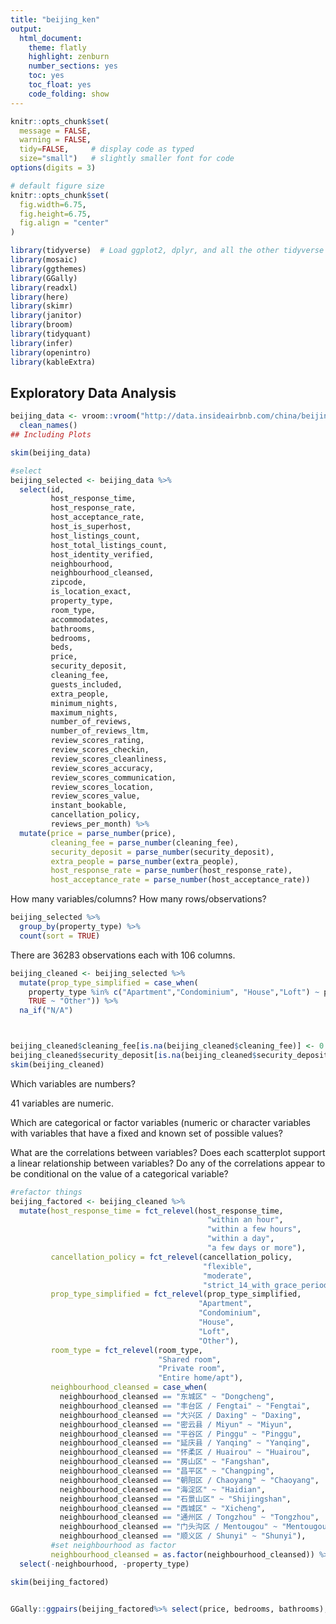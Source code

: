 ```yaml
---
title: "beijing_ken"
output:
  html_document:
    theme: flatly
    highlight: zenburn
    number_sections: yes
    toc: yes
    toc_float: yes
    code_folding: show
---
```



```r
knitr::opts_chunk$set(
  message = FALSE, 
  warning = FALSE, 
  tidy=FALSE,     # display code as typed
  size="small")   # slightly smaller font for code
options(digits = 3)

# default figure size
knitr::opts_chunk$set(
  fig.width=6.75, 
  fig.height=6.75,
  fig.align = "center"
)
```


```r
library(tidyverse)  # Load ggplot2, dplyr, and all the other tidyverse packages
library(mosaic)
library(ggthemes)
library(GGally)
library(readxl)
library(here)
library(skimr)
library(janitor)
library(broom)
library(tidyquant)
library(infer)
library(openintro)
library(kableExtra)
```

## Exploratory Data Analysis


```r
beijing_data <- vroom::vroom("http://data.insideairbnb.com/china/beijing/beijing/2020-06-19/data/listings.csv.gz")%>% 
  clean_names()
## Including Plots
```

```r
skim(beijing_data)

```

```r

#select
beijing_selected <- beijing_data %>% 
  select(id, 
         host_response_time,
         host_response_rate,
         host_acceptance_rate,
         host_is_superhost,
         host_listings_count,
         host_total_listings_count,
         host_identity_verified,
         neighbourhood,
         neighbourhood_cleansed,
         zipcode,
         is_location_exact,
         property_type,
         room_type,
         accommodates,
         bathrooms,
         bedrooms,
         beds,
         price,
         security_deposit,
         cleaning_fee,
         guests_included,
         extra_people,
         minimum_nights,
         maximum_nights,
         number_of_reviews,
         number_of_reviews_ltm,
         review_scores_rating,
         review_scores_checkin,
         review_scores_cleanliness,
         review_scores_accuracy,
         review_scores_communication,
         review_scores_location,
         review_scores_value,
         instant_bookable,
         cancellation_policy,
         reviews_per_month) %>%
  mutate(price = parse_number(price),
         cleaning_fee = parse_number(cleaning_fee),
         security_deposit = parse_number(security_deposit),
         extra_people = parse_number(extra_people),
         host_response_rate = parse_number(host_response_rate),
         host_acceptance_rate = parse_number(host_acceptance_rate))
```
How many variables/columns? How many rows/observations?
```r
beijing_selected %>%
  group_by(property_type) %>%
  count(sort = TRUE)
```

There are 36283 observations each with 106 columns.

```r
beijing_cleaned <- beijing_selected %>%
  mutate(prop_type_simplified = case_when(
    property_type %in% c("Apartment","Condominium", "House","Loft") ~ property_type, 
    TRUE ~ "Other")) %>%
  na_if("N/A")



beijing_cleaned$cleaning_fee[is.na(beijing_cleaned$cleaning_fee)] <- 0
beijing_cleaned$security_deposit[is.na(beijing_cleaned$security_deposit)] <- 0
skim(beijing_cleaned)
```
Which variables are numbers?

41 variables are numeric.

Which are categorical or factor variables (numeric or character variables with variables that have a fixed and known set of possible values?

What are the correlations between variables? Does each scatterplot support a linear relationship between variables? Do any of the correlations appear to be conditional on the value of a categorical variable?
```r
#refactor things
beijing_factored <- beijing_cleaned %>%
  mutate(host_response_time = fct_relevel(host_response_time,
                                            "within an hour", 
                                            "within a few hours",
                                            "within a day",
                                            "a few days or more"),
         cancellation_policy = fct_relevel(cancellation_policy,
                                           "flexible",
                                           "moderate",
                                           "strict_14_with_grace_period"),
         prop_type_simplified = fct_relevel(prop_type_simplified,
                                          "Apartment",
                                          "Condominium",
                                          "House",
                                          "Loft",
                                          "Other"),
         room_type = fct_relevel(room_type,
                                 "Shared room",
                                 "Private room",
                                 "Entire home/apt"),
         neighbourhood_cleansed = case_when(
           neighbourhood_cleansed == "东城区" ~ "Dongcheng",
           neighbourhood_cleansed == "丰台区 / Fengtai" ~ "Fengtai",
           neighbourhood_cleansed == "大兴区 / Daxing" ~ "Daxing",
           neighbourhood_cleansed == "密云县 / Miyun" ~ "Miyun",
           neighbourhood_cleansed == "平谷区 / Pinggu" ~ "Pinggu",
           neighbourhood_cleansed == "延庆县 / Yanqing" ~ "Yanqing",
           neighbourhood_cleansed == "怀柔区 / Huairou" ~ "Huairou",
           neighbourhood_cleansed == "房山区" ~ "Fangshan",
           neighbourhood_cleansed == "昌平区" ~ "Changping",
           neighbourhood_cleansed == "朝阳区 / Chaoyang" ~ "Chaoyang",
           neighbourhood_cleansed == "海淀区" ~ "Haidian",
           neighbourhood_cleansed == "石景山区" ~ "Shijingshan",
           neighbourhood_cleansed == "西城区" ~ "Xicheng",
           neighbourhood_cleansed == "通州区 / Tongzhou" ~ "Tongzhou",
           neighbourhood_cleansed == "门头沟区 / Mentougou" ~ "Mentougou",
           neighbourhood_cleansed == "顺义区 / Shunyi" ~ "Shunyi"),
         #set neighbourhood as factor
         neighbourhood_cleansed = as.factor(neighbourhood_cleansed)) %>%
  select(-neighbourhood, -property_type)

skim(beijing_factored)
         
```
```r
GGally::ggpairs(beijing_factored%>% select(price, bedrooms, bathrooms), cardinality_threshold = 16)

```